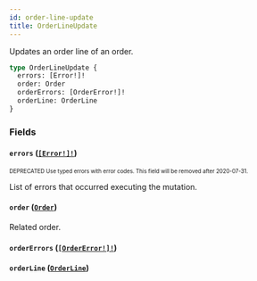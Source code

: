 ```yaml
---
id: order-line-update
title: OrderLineUpdate
---
```


Updates an order line of an order.

```graphql
type OrderLineUpdate {
  errors: [Error!]!
  order: Order
  orderErrors: [OrderError!]!
  orderLine: OrderLine
}
```

### Fields

#### `errors` ([`[Error!]!`](/developer/api-reference/objects/error.mdx))

<sub><sup><span className="deprecatedTag">DEPRECATED</span> Use typed errors with error codes. This field will be removed after 2020-07-31.</sup></sub>

List of errors that occurred executing the mutation.

#### `order` ([`Order`](/developer/api-reference/objects/order.mdx))

Related order.

#### `orderErrors` ([`[OrderError!]!`](/developer/api-reference/objects/order-error.mdx))

#### `orderLine` ([`OrderLine`](/developer/api-reference/objects/order-line.mdx))
